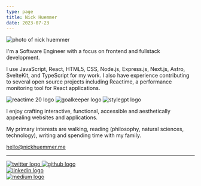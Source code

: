```yaml
---
type: page
title: Nick Huemmer
date: 2023-07-23
---
```



<Image
  src="/images/lo--2.jpg"
  alt="photo of nick huemmer"
  width={550}
  height={350}
  priority
  className="next-image"
/>


I'm a Software Engineer with a focus on frontend and fullstack development. 

I use JavaScript, React, HTML5, CSS, Node.js, Express.js, Next.js, Astro, SvelteKit, and TypeScript for my work.  I also have experience
contributing to several open source projects including Reactime, a performance monitoring tool for React applications.

<div class='logo-div'>
    <Image
      src="/logos/reactime_20.png"
      alt="reactime 20 logo"
      width={150}
      height={150}
      priority
      className="next-image logo"
    />
    <Image
      src="/logos/goal_keeper.png"
      alt="goalkeeper logo"
      width={150}
      height={150}
      priority
      className="next-image logo"
    />
    <Image
      src="/logos/style_gpt.png"
      alt="stylegpt logo"
      width={150}
      height={150}
      priority
      className="next-image logo"
    />
</div>

I enjoy crafting interactive, functional, accessible and aesthetically appealing websites and applications.  
 
My primary interests are walking, reading (philosophy, natural sciences, technology), writing and spending time with my family. 

<a class="email-link" href="mailto:hellow@nickhuemmer.me">hello@nickhuemmer.me</a>

---
<div>
  <div class='logo-div social'>
    <a href="https://twitter.com/njhuemmer">
      <Image
      src="/logos/twitter250.svg"
      alt="twitter logo"
      width={75}
      height={75}
      priority
      className="next-image logo"
      />
    </a>
    <a href="https://github.com/ElDuke717">
      <Image
      src="/logos/github250.svg"
      alt="github logo"
      width={75}
      height={75}
      priority
      className="next-image logo"
      />
    </a>
    <br />
    <a href="https://www.linkedin.com/in/nickjhuemmer/">
      <Image
      src="/logos/linkedin250.svg"
      alt="linkedin logo"
      width={75}
      height={75}
      priority
      className="next-image logo"
      />
    </a>
  <br />
  <a href="https://medium.com/@njhuemmer">
      <Image
      src="/logos/medium250.png"
      alt="medium logo"
      width={75}
      height={75}
      priority
      className="next-image logo"
      />
    </a>
    <br />
  </div>
</div>
